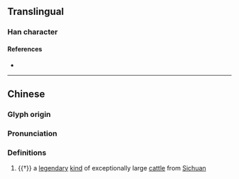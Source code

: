 {{character info}}
==Translingual==

===Han character===
{{Han char|rn=93|rad=牛|as=11|sn=15|four=00259|canj=IDHQ|ids=⿸麻牛}}

====References====
* {{Han ref|kx=0703.310|dkj=20141|hdz=31819.030|uh=7298|ud=29336|bh=E673|bd=58995}}

----

==Chinese==
{{zh-forms}}

===Glyph origin===
{{Han etym}}

===Pronunciation===
{{zh-pron
|m=má
|mc=y
|oc=y
|cat=n
}}

===Definitions===
{{zh-hanzi}}

# {{†}} a [[legendary]] [[kind]] of exceptionally large [[cattle]] from [[Sichuan]]